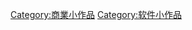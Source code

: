 {{hiddencat}}
{{WPSS-cat}}
{{Stub Category | article={{tsl|en|business software||商业软件}} | newstub=business-software-stub |category= 商业软件}}

[[Category:商業小作品|Category:商業小作品]]
[[Category:软件小作品|Category:软件小作品]]